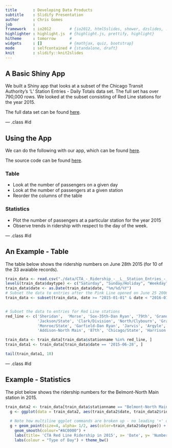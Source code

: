 ---
title       : Developing Data Products
subtitle    : Slidify Presentation
author      : Chris Gomes
job         : 
framework   : io2012        # {io2012, html5slides, shower, dzslides, ...}
highlighter : highlight.js  # {highlight.js, prettify, highlight}
hitheme     : tomorrow      # 
widgets     : []            # {mathjax, quiz, bootstrap}
mode        : selfcontained # {standalone, draft}
knit        : slidify::knit2slides
---

## A Basic Shiny App

We built a Shiny app that looks at a subset of the Chicago Transit Authority's  'L' Station Entries - Daily Totals data set. The full set has over 790,000 rows.  We looked at the subset consisting of Red Line stations for the year 2015.

The full data set can be found [here](https://data.cityofchicago.org/Transportation/CTA-Ridership-L-Station-Entries-Daily-Totals/5neh-572f).

--- .class #id 

## Using the App

We can do the following with our app, which can be found [here](https://ugaliguy.shinyapps.io/shiny-app/).  

The source code can be found [here](https://github.com/ugaliguy/Coursera-Data-Science/tree/master/Developing-Data-Products).

### Table

* Look at the number of passengers on a given day
* Look at the number of passengers at a given station
* Reorder the columns of the table

### Statistics

* Plot the number of passengers at a particular station for the year 2015
* Observe trends in ridership with respect to the day of the week.

--- .class #id 

## An Example - Table

The table below shows the ridership numbers on June 28th 2015 (for 10 of the 33 avaiable records).

```{r Table Demo, echo=FALSE}
train_data <- read.csv("./data/CTA_-_Ridership_-__L__Station_Entries_-_Daily_Totals.csv")
levels(train_data$daytype) <- c("Saturday", "Sunday/Holiday", "Weekday")
train_data$date <- as.Date(train_data$date, "%m/%d/%Y")
# Subset the data to entries after the Pink Line opened on June 25 2006
train_data <- subset(train_data, date >= "2015-01-01" & date < "2016-01-01")


# Subset the data to entries for Red Line stations
red_line <- c('Sheridan',  'Morse', 'Sox-35th-Dan Ryan', '79th', 'Grand/State', 'Berwyn', '95th/Dan Ryan', 'Washington/State', 'Wilson', 
              'Jackson/State', 'Clark/Division', 'North/Clybourn', 'Granville', 'Lawrence', 'Thorndale', 'Howard', '63rd-Dan Ryan', '69th', 'Cermak-Chinatown', 
              'Monroe/State', 'Garfield-Dan Ryan', 'Jarvis', 'Argyle', 'Fullerton', '47th-Dan Ryan', 'Loyola', 'Belmont-North Main', 'Bryn Mawr', 'Roosevelt', 
              'Addison-North Main', '87th', 'Chicago/State', 'Harrison', 'Lake/State')

train_data <- train_data[train_data$stationname %in% red_line, ]
train_data1 <- train_data[train_data$date == '2015-06-28', ]

tail(train_data1, 10)
```


--- .class #id 

## Example - Statistics

The plot below shows the ridership numbers for the Belmont-North Main station in 2015.

```{r Display Plot, fig.width=10, fig.height=5, echo= FALSE}
train_data2 <- train_data[train_data$stationname == "Belmont-North Main", ]
  g <- ggplot(data = train_data2, aes(train_data2$date, train_data2$rides))
    
  # Note how multiline ggplot commands are broken up - no leading '+' on new line
  g + geom_point(size=4, alpha= 1/2, aes(color=train_data2$daytype)) + 
    geom_smooth(colour="#AC0000") + 
    labs(title= 'CTA Red Line Ridership in 2015', x= 'Date', y= 'Number of Riders')  + 
    labs(colour = "Type of Day") + theme_bw()
```

